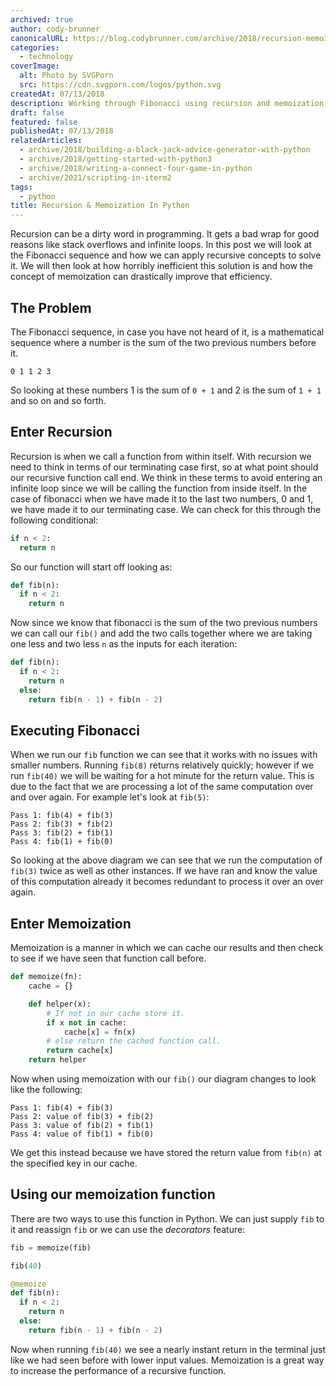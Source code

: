 ```yaml
---
archived: true
author: cody-brunner
canonicalURL: https://blog.codybrunner.com/archive/2018/recursion-memoization-in-python
categories:
  - technology
coverImage:
  alt: Photo by SVGPorn
  src: https://cdn.svgporn.com/logos/python.svg
createdAt: 07/13/2018
description: Working through Fibonacci using recursion and memoization in Python.
draft: false
featured: false
publishedAt: 07/13/2018
relatedArticles:
  - archive/2018/building-a-black-jack-advice-generator-with-python
  - archive/2018/getting-started-with-python3
  - archive/2018/writing-a-connect-four-game-in-python
  - archive/2021/scripting-in-iterm2
tags:
  - python
title: Recursion & Memoization In Python
---
```



Recursion can be a dirty word in programming. It gets a bad wrap for good reasons like stack overflows and infinite loops. In this post we will look at the Fibonacci sequence and how we can apply recursive concepts to solve it. We will then look at how horribly inefficient this solution is and how the concept of memoization can drastically improve that efficiency.

## The Problem

The Fibonacci sequence, in case you have not heard of it, is a mathematical sequence where a number is the sum of the two previous numbers before it.

```shell
0 1 1 2 3
```

So looking at these numbers 1 is the sum of `0 + 1` and 2 is the sum of `1 + 1` and so on and so forth.

## Enter Recursion

Recursion is when we call a function from within itself. With recursion we need to think in terms of our terminating case first, so at what point should our recursive function call end. We think in these terms to avoid entering an infinite loop since we will be calling the function from inside itself. In the case of fibonacci when we have made it to the last two numbers, 0 and 1, we have made it to our terminating case. We can check for this through the following conditional:

```python showLineNumbers title="fibonacci.py"
if n < 2:
  return n
```

So our function will start off looking as:

```python showLineNumbers title="fibonacci.py"
def fib(n):
  if n < 2:
    return n
```

Now since we know that fibonacci is the sum of the two previous numbers we can call our `fib()` and add the two calls together where we are taking one less and two less `n` as the inputs for each iteration:

```python showLineNumbers title="fibonacci.py"
def fib(n):
  if n < 2:
    return n
  else:
    return fib(n - 1) + fib(n - 2)
```

## Executing Fibonacci

When we run our `fib` function we can see that it works with no issues with smaller numbers. Running `fib(8)` returns relatively quickly; however if we run `fib(40)` we will be waiting for a hot minute for the return value. This is due to the fact that we are processing a lot of the same computation over and over again. For example let's look at `fib(5)`:

```shell
Pass 1: fib(4) + fib(3)
Pass 2: fib(3) + fib(2)
Pass 3: fib(2) + fib(1)
Pass 4: fib(1) + fib(0)
```

So looking at the above diagram we can see that we run the computation of `fib(3)` twice as well as other instances. If we have ran and know the value of this computation already it becomes redundant to process it over an over again.

## Enter Memoization

Memoization is a manner in which we can cache our results and then check to see if we have seen that function call before.

```python showLineNumbers title="fibonacci.py"
def memoize(fn):
    cache = {}

    def helper(x):
        # If not in our cache store it.
        if x not in cache:
            cache[x] = fn(x)
        # else return the cached function call.
        return cache[x]
    return helper
```

Now when using memoization with our `fib()` our diagram changes to look like the following:

```shell
Pass 1: fib(4) + fib(3)
Pass 2: value of fib(3) + fib(2)
Pass 3: value of fib(2) + fib(1)
Pass 4: value of fib(1) + fib(0)
```

We get this instead because we have stored the return value from `fib(n)` at the specified key in our cache.

## Using our memoization function

There are two ways to use this function in Python. We can just supply `fib` to it and reassign `fib` or we can use the _decorators_ feature:

```python showLineNumbers title="fibonacci.py"
fib = memoize(fib)

fib(40)
```

```python showLineNumbers title="fibonacci.py"
@memoize
def fib(n):
  if n < 2:
    return n
  else:
    return fib(n - 1) + fib(n - 2)
```

Now when running `fib(40)` we see a nearly instant return in the terminal just like we had seen before with lower input values. Memoization is a great way to increase the performance of a recursive function.

<Signature />

